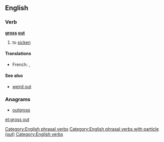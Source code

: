 ==English==
{{wikipedia}}

===Verb===
'''[[gross]] [[out]]'''

# to [[sicken]]

====Translations====
{{trans-top|to sicken}}
* French: {{t+|fr|dégoûter}}, {{t+|fr|écœurer}}
{{trans-mid}}
{{trans-bottom}}

====See also====
* [[weird out]]

===Anagrams===
* [[outgross#English|outgross]]

[[Category:English phrasal verbs]]
[[Category:English phrasal verbs with particle (out)]]
[[Category:English verbs]]

[[et:gross out]]